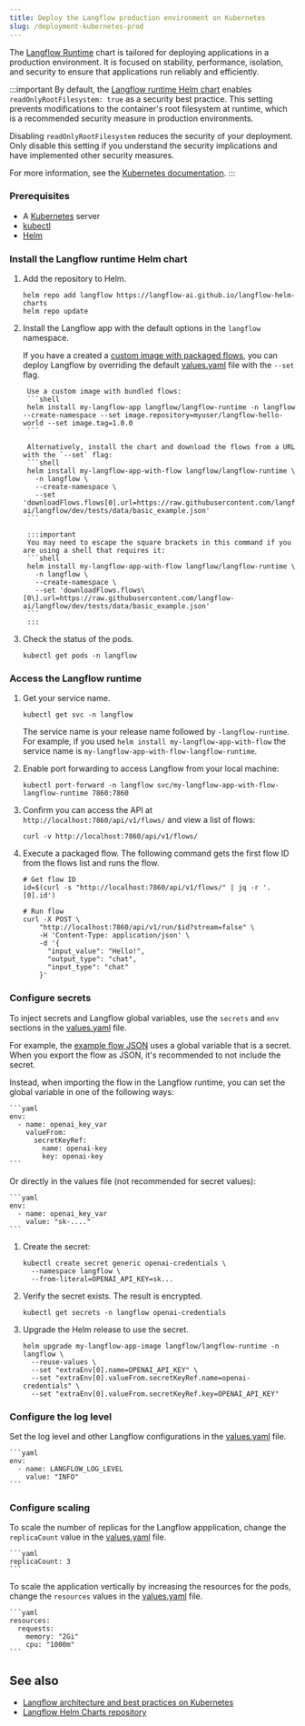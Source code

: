 ```yaml
---
title: Deploy the Langflow production environment on Kubernetes
slug: /deployment-kubernetes-prod
---
```



The [Langflow Runtime](https://github.com/langflow-ai/langflow-helm-charts/blob/main/charts/langflow-runtime) chart is tailored for deploying applications in a production environment. It is focused on stability, performance, isolation, and security to ensure that applications run reliably and efficiently.

:::important
By default, the [Langflow runtime Helm chart](https://github.com/langflow-ai/langflow-helm-charts/blob/main/charts/langflow-runtime/values.yaml#L46) enables `readOnlyRootFilesystem: true` as a security best practice. This setting prevents modifications to the container's root filesystem at runtime, which is a recommended security measure in production environments.

Disabling `readOnlyRootFilesystem` reduces the security of your deployment. Only disable this setting if you understand the security implications and have implemented other security measures.

For more information, see the [Kubernetes documentation](https://kubernetes.io/docs/tasks/configure-pod-container/security-context/).
:::

### Prerequisites

- A [Kubernetes](https://kubernetes.io/docs/setup/) server
- [kubectl](https://kubernetes.io/docs/tasks/tools/#kubectl)
- [Helm](https://helm.sh/docs/intro/install/)

### Install the Langflow runtime Helm chart

1. Add the repository to Helm.

    ```shell
    helm repo add langflow https://langflow-ai.github.io/langflow-helm-charts
    helm repo update
    ```

2. Install the Langflow app with the default options in the `langflow` namespace.

    If you have a created a [custom image with packaged flows](/deployment-docker#package-your-flow-as-a-docker-image), you can deploy Langflow by overriding the default [values.yaml](https://github.com/langflow-ai/langflow-helm-charts/blob/main/charts/langflow-runtime/values.yaml) file with the `--set` flag.

    <Tabs groupId="">
      <TabItem value="Install chart with custom image" label="Install chart with custom image" default>

        Use a custom image with bundled flows:
        ```shell
        helm install my-langflow-app langflow/langflow-runtime -n langflow --create-namespace --set image.repository=myuser/langflow-hello-world --set image.tag=1.0.0
        ```

      </TabItem>
      <TabItem value="Install chart and download flow" label="Install chart and download flow">

        Alternatively, install the chart and download the flows from a URL with the `--set` flag:
        ```shell
        helm install my-langflow-app-with-flow langflow/langflow-runtime \
          -n langflow \
          --create-namespace \
          --set 'downloadFlows.flows[0].url=https://raw.githubusercontent.com/langflow-ai/langflow/dev/tests/data/basic_example.json'
        ```

        :::important
        You may need to escape the square brackets in this command if you are using a shell that requires it:
        ```shell
        helm install my-langflow-app-with-flow langflow/langflow-runtime \
          -n langflow \
          --create-namespace \
          --set 'downloadFlows.flows\[0\].url=https://raw.githubusercontent.com/langflow-ai/langflow/dev/tests/data/basic_example.json'
        ```
        :::

      </TabItem>
    </Tabs>

3. Check the status of the pods.
    ```shell
    kubectl get pods -n langflow
    ```

### Access the Langflow runtime

1. Get your service name.
    ```shell
    kubectl get svc -n langflow
    ```

    The service name is your release name followed by `-langflow-runtime`. For example, if you used `helm install my-langflow-app-with-flow` the service name is `my-langflow-app-with-flow-langflow-runtime`.

2. Enable port forwarding to access Langflow from your local machine:

    ```shell
    kubectl port-forward -n langflow svc/my-langflow-app-with-flow-langflow-runtime 7860:7860
    ```

3. Confirm you can access the API at `http://localhost:7860/api/v1/flows/` and view a list of flows:
    ```shell
    curl -v http://localhost:7860/api/v1/flows/
    ```

4. Execute a packaged flow.
The following command gets the first flow ID from the flows list and runs the flow.

    ```shell
    # Get flow ID
    id=$(curl -s "http://localhost:7860/api/v1/flows/" | jq -r '.[0].id')

    # Run flow
    curl -X POST \
        "http://localhost:7860/api/v1/run/$id?stream=false" \
        -H 'Content-Type: application/json' \
        -d '{
          "input_value": "Hello!",
          "output_type": "chat",
          "input_type": "chat"
        }'
    ```

### Configure secrets

To inject secrets and Langflow global variables, use the `secrets` and `env` sections in the [values.yaml](https://github.com/langflow-ai/langflow-helm-charts/blob/main/charts/langflow-runtime/values.yaml) file.

For example, the [example flow JSON](https://raw.githubusercontent.com/langflow-ai/langflow-helm-charts/refs/heads/main/examples/flows/basic-prompting-hello-world.json) uses a global variable that is a secret. When you export the flow as JSON, it's recommended to not include the secret.

Instead, when importing the flow in the Langflow runtime, you can set the global variable in one of the following ways:

<Tabs>
<TabItem value="values" label="values.yaml">

    ```yaml
    env:
      - name: openai_key_var
        valueFrom:
          secretKeyRef:
            name: openai-key
            key: openai-key
    ```

Or directly in the values file (not recommended for secret values):

    ```yaml
    env:
      - name: openai_key_var
        value: "sk-...."
    ```

</TabItem>
<TabItem value="helm" label="Helm commands">

1. Create the secret:
    ```shell
    kubectl create secret generic openai-credentials \
      --namespace langflow \
      --from-literal=OPENAI_API_KEY=sk...
    ```

2. Verify the secret exists. The result is encrypted.
    ```shell
    kubectl get secrets -n langflow openai-credentials
    ```

3. Upgrade the Helm release to use the secret.
    ```shell
    helm upgrade my-langflow-app-image langflow/langflow-runtime -n langflow \
      --reuse-values \
      --set "extraEnv[0].name=OPENAI_API_KEY" \
      --set "extraEnv[0].valueFrom.secretKeyRef.name=openai-credentials" \
      --set "extraEnv[0].valueFrom.secretKeyRef.key=OPENAI_API_KEY"
    ```

</TabItem>
</Tabs>

### Configure the log level

Set the log level and other Langflow configurations in the [values.yaml](https://github.com/langflow-ai/langflow-helm-charts/blob/main/charts/langflow-runtime/values.yaml) file.

    ```yaml
    env:
      - name: LANGFLOW_LOG_LEVEL
        value: "INFO"
    ```

### Configure scaling

To scale the number of replicas for the Langflow appplication, change the `replicaCount` value in the [values.yaml](https://github.com/langflow-ai/langflow-helm-charts/blob/main/charts/langflow-runtime/values.yaml) file.

    ```yaml
    replicaCount: 3
    ```

To scale the application vertically by increasing the resources for the pods, change the `resources` values in the [values.yaml](https://github.com/langflow-ai/langflow-helm-charts/blob/main/charts/langflow-runtime/values.yaml) file.

    ```yaml
    resources:
      requests:
        memory: "2Gi"
        cpu: "1000m"
    ```

## See also

* [Langflow architecture and best practices on Kubernetes](/deployment-prod-best-practices)
* [Langflow Helm Charts repository](https://github.com/langflow-ai/langflow-helm-charts)